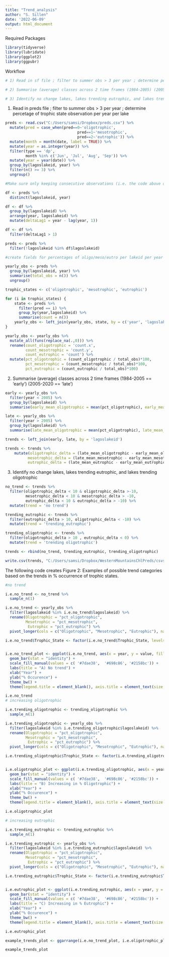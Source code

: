 ```yaml
---
title: "Trend_analysis"
author: "S. Sillen"
date: '2022-06-09'
output: html_document
---
```


Required Packages
```r
library(tidyverse)
library(lubridate)
library(ggplot2)
library(ggpubr)
```


Workflow
```r

# 1) Read in sf file ; filter to summer obs > 3 per year ; determine percetage of trophic state observation per year per lake

# 2) Summarise (average) classes across 2 time frames (1984-2005) (2005-2020)

# 3) Identify no change lakes, lakes trending eutrophic, and lakes trending oligotrophic
```

1) Read in preds file ; filter to summer obs > 3 per year ; determine percetage of trophic state observation per year per lake
```r
preds <- read.csv("C:/Users/samsi/Dropbox/preds.csv") %>%
  mutate(pred = case_when(pred==0~'oligotrophic',
                                pred==1~'mesotrophic',
                                pred==2~'eutrophic')) %>%
  mutate(month = month(date, label = TRUE)) %>%
  mutate(year = as.integer(year)) %>%
  filter(type == 'dp',
         month %in% c('Jun', 'Jul', 'Aug', 'Sep')) %>%
  mutate(year = year(date)) %>%
  group_by(lagoslakeid, year) %>%
  filter(n() >= 3) %>%
  ungroup()

#Make sure only keeping consecutive observations (i.e. the code above only keeps years where there are three observations per year, but includes gaps; the code below drops all of the lakes with gaps)

df <- preds %>%
  distinct(lagoslakeid, year)

df <- df %>% 
  group_by(lagoslakeid) %>% 
  arrange(year, lagoslakeid) %>%
  mutate(deltaLag1 = year - lag(year, 1)) 

df <- df %>%
  filter(deltaLag1 > 1)

preds <- preds %>%
  filter(!lagoslakeid %in% df$lagoslakeid)

#create fields for percentages of oligo/meso/eutro per lakeid per year

yearly_obs <- preds %>%
  group_by(lagoslakeid, year) %>%
  summarise(total_obs = n()) %>%
  ungroup()

trophic_states <- c('oligotrophic', 'mesotrophic', 'eutrophic')

for (i in trophic_states) {
    state <- preds %>%
      filter(pred == i) %>%
      group_by(year,lagoslakeid) %>%
      summarise(count = n())
    yearly_obs <- left_join(yearly_obs, state, by = c('year', 'lagoslakeid'))
}

yearly_obs <- yearly_obs %>%
  mutate_all(funs(replace_na(.,0))) %>%
  rename(count_oligotrophic = 'count.x',
         count_mesotrophic = 'count.y',
         count_eutrophic = 'count') %>%
  mutate(pct_oligotrophic = (count_oligotrophic / total_obs)*100,
         pct_mesotrophic = (count_mesotrophic / total_obs)*100,
         pct_eutrophic = (count_eutrophic / total_obs)*100) 
```

2) Summarise (average) classes across 2 time frames (1984-2005 == 'early') (2005-2020 == 'late')
```r

early <- yearly_obs %>%
  filter(year < 2005) %>%
  group_by(lagoslakeid) %>%
  summarise(early_mean_oligotrophic = mean(pct_oligotrophic), early_mean_mesotrophic = mean(pct_mesotrophic), early_mean_eutrophic = mean(pct_eutrophic))

late <- yearly_obs %>%
  filter(year > 2005) %>%
  group_by(lagoslakeid) %>%
  summarise(late_mean_oligotrophic = mean(pct_oligotrophic), late_mean_mesotrophic = mean(pct_mesotrophic), late_mean_eutrophic = mean(pct_eutrophic))

trends <- left_join(early, late, by = 'lagoslakeid')

trends <- trends %>%
    mutate(oligotrophic_delta = (late_mean_oligotrophic - early_mean_oligotrophic),
          mesotrophic_delta = (late_mean_mesotrophic - early_mean_mesotrophic),
          eutrophic_delta = (late_mean_eutrophic - early_mean_eutrophic))
```

3) Identify no change lakes, lakes trending eutrophic, and lakes trending oligotrophic
```r

no_trend <- trends %>%
  filter(oligotrophic_delta < 10 & oligotrophic_delta >-10, 
         mesotrophic_delta < 10 & mesotrophic_delta > -10, 
         eutrophic_delta < 10 & eutrophic_delta > -10) %>%
  mutate(trend = 'no trend')

trending_eutrophic <- trends %>%
  filter(eutrophic_delta > 10, oligotrophic_delta < -10) %>%
  mutate(trend = 'trending_eutrophic')

trending_oligotrophic <- trends %>%
  filter(oligotrophic_delta > 10 , eutrophic_delta < 0) %>%
  mutate(trend = 'trending oligotrophic')

trends <- rbind(no_trend, trending_eutrophic, trending_oligotrophic)

write.csv(trends, "C:/Users/samsi/Dropbox/WesternMountainsChlPreds/csvs/trends.csv")
```


The following code creates Figure 2: Examples of possible trend categories based on the trends in % occurrence of trophic states.  
```r
#no trend

i.e.no_trend <- no_trend %>%
  sample_n(1)

i.e.no_trend <- yearly_obs %>%
  filter(lagoslakeid %in% i.e.no_trend$lagoslakeid) %>%
  rename(Oligotrophic = "pct_oligotrophic", 
         Mesotrophic = "pct_mesotrophic",
          Eutrophic = "pct_eutrophic") %>%
  pivot_longer(cols = c("Oligotrophic", "Mesotrophic", "Eutrophic"), names_to = "Trophic_State")

i.e.no_trend$Trophic_State <- factor(i.e.no_trend$Trophic_State, levels = c('Eutrophic', "Mesotrophic", "Oligotrophic"))


i.e.no_trend_plot <- ggplot(i.e.no_trend, aes(x = year, y = value, fill = Trophic_State)) +
  geom_bar(stat = "identity") +
  scale_fill_manual(values = c( '#7dae38',  '#698c86', '#2158bc')) +
  labs(title = "A) No trend") +
  xlab("Year") +
  ylab("% Occurence") +
  theme_bw() +
  theme(legend.title = element_blank(), axis.title = element_text(size = 30), axis.text = element_text(size = 24, color = 'black'), legend.text = element_text(size = 30), title = element_text(size = 30, face = 'bold'))

i.e.no_trend
# increasing oligotrophic

i.e.trending_oligotrophic <- trending_oligotrophic %>%
  sample_n(1)

i.e.trending_oligotrophic <- yearly_obs %>%
  filter(lagoslakeid %in% i.e.trending_oligotrophic$lagoslakeid) %>%
  rename(Oligotrophic = "pct_oligotrophic", 
         Mesotrophic = "pct_mesotrophic",
          Eutrophic = "pct_eutrophic") %>%
  pivot_longer(cols = c("Oligotrophic", "Mesotrophic", "Eutrophic"), names_to = "Trophic_State")

i.e.trending_oligotrophic$Trophic_State <- factor(i.e.trending_oligotrophic$Trophic_State, levels = c('Eutrophic', "Mesotrophic", "Oligotrophic"))


i.e.oligotrophic_plot <- ggplot(i.e.trending_oligotrophic, aes(x = year, y = value, fill = Trophic_State)) +
  geom_bar(stat = "identity") +
  scale_fill_manual(values = c( '#7dae38',  '#698c86', '#2158bc')) +
  labs(title = "B) Increasing in % Oligotrophic") +
  xlab("Year") +
  ylab("% Occurence") +
  theme_bw() +
  theme(legend.title = element_blank(), axis.title = element_text(size = 30), axis.text = element_text(size = 24, color = 'black'), legend.text = element_text(size = 30), title = element_text(size = 30, face = 'bold'))

i.e.oligotrophic_plot

# increasing eutrophic

i.e.trending_eutrophic <- trending_eutrophic %>%
  sample_n(1)

i.e.trending_eutrophic <- yearly_obs %>%
  filter(lagoslakeid %in% i.e.trending_eutrophic$lagoslakeid) %>%
  rename(Oligotrophic = "pct_oligotrophic", 
         Mesotrophic = "pct_mesotrophic",
          Eutrophic = "pct_eutrophic") %>%
  pivot_longer(cols = c("Oligotrophic", "Mesotrophic", "Eutrophic"), names_to = "Trophic_State")

i.e.trending_eutrophic$Trophic_State <- factor(i.e.trending_eutrophic$Trophic_State, levels = c('Eutrophic', "Mesotrophic", "Oligotrophic"))


i.e.eutrophic_plot <- ggplot(i.e.trending_eutrophic, aes(x = year, y = value, fill = Trophic_State)) +
  geom_bar(stat = "identity") +
  scale_fill_manual(values = c( '#7dae38',  '#698c86', '#2158bc')) +
  labs(title = "C) Increasing in % Eutrophic") +
  xlab("Year") +
  ylab("% Occurence") +
  theme_bw() +
  theme(legend.title = element_blank(), axis.title = element_text(size = 30), axis.text = element_text(size = 24, color = 'black'), legend.text = element_text(size = 30), title = element_text(size = 30, face = 'bold'))

i.e.eutrophic_plot

example_trends_plot <- ggarrange(i.e.no_trend_plot, i.e.oligotrophic_plot, i.e.eutrophic_plot)

example_trends_plot

```

